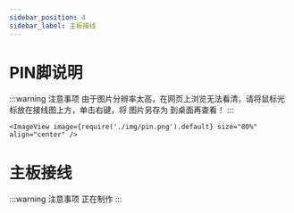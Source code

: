 ```yaml
---
sidebar_position: 4
sidebar_label: 主板接线
---
```



# PIN脚说明

:::warning 注意事项
由于图片分辨率太高，在网页上浏览无法看清，请将鼠标光标放在接线图上方，单击右键，将 图片另存为 到桌面再查看！
:::

    <ImageView image={require('./img/pin.png').default} size="80%" align="center" />


# 主板接线

:::warning 注意事项
正在制作
:::
